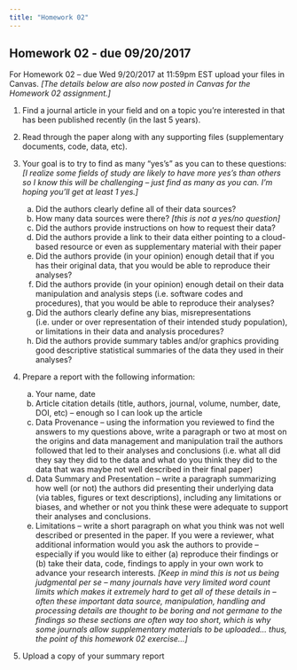 ```yaml
---
title: "Homework 02"
---
```


## Homework 02 - due 09/20/2017

For Homework 02 – due Wed 9/20/2017 at 11:59pm EST upload your files in Canvas. _[The details below are also now posted in Canvas for the Homework 02 assignment.]_

1. Find a journal article in your field and on a topic you’re interested in that has been published recently (in the last 5 years).

2. Read through the paper along with any supporting files (supplementary documents, code, data, etc).

3. Your goal is to try to find as many “yes’s” as you can to these questions: _[I realize some fields of study are likely to have more yes’s than others so I know this will be challenging – just find as many as you can. I’m hoping you’ll get at least 1 yes.]_

    a. Did the authors clearly define all of their data sources?
    b. How many data sources were there? _[this is not a yes/no question]_
    c. Did the authors provide instructions on how to request their data?
    d. Did the authors provide a link to their data either pointing to a cloud-based resource or even as supplementary material with their paper
    e. Did the authors provide (in your opinion) enough detail that if you has their original data, that you would be able to reproduce their analyses?
    f. Did the authors provide (in your opinion) enough detail on their data manipulation and analysis steps (i.e. software codes and procedures), that you would be able to reproduce their analyses?
    g. Did the authors clearly define any bias, misrepresentations (i.e. under or over representation of their intended study population), or limitations in their data and analysis procedures?
    h. Did the authors provide summary tables and/or graphics providing good descriptive statistical summaries of the data they used in their analyses?
    
4. Prepare a report with the following information:

    a. Your name, date
    b. Article citation details (title, authors, journal, volume, number, date, DOI, etc) – enough so I can look up the article
    c. Data Provenance – using the information you reviewed to find the answers to my questions above, write a paragraph or two at most on the origins and data management and manipulation trail the authors followed that led to their analyses and conclusions (i.e. what all did they say they did to the data and what do you think they did to the data that was maybe not well described in their final paper)
    d. Data Summary and Presentation – write a paragraph summarizing how well (or not) the authors did presenting their underlying data (via tables, figures or text descriptions), including any limitations or biases, and whether or not you think these were adequate to support their analyses and conclusions.
    e. Limitations – write a short paragraph on what you think was not well described or presented in the paper. If you were a reviewer, what additional information would you ask the authors to provide – especially if you would like to either (a) reproduce their findings or (b) take their data, code, findings to apply in your own work to advance your research interests. _[Keep in mind this is not us being judgmental per se – many journals have very limited word count limits which makes it extremely hard to get all of these details in – often these important data source, manipulation, handling and processing details are thought to be boring and not germane to the findings so these sections are often way too short, which is why some journals allow supplementary materials to be uploaded… thus, the point of this homework 02 exercise…]_
    
5. Upload a copy of your summary report
